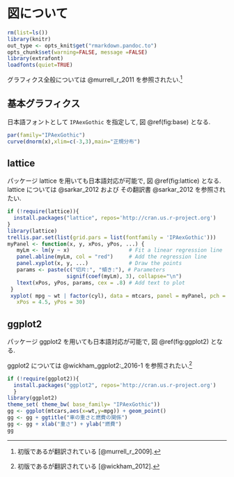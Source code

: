 # 図について

```r
rm(list=ls())
library(knitr)
out_type <- opts_knit$get("rmarkdown.pandoc.to")
opts_chunk$set(warning=FALSE, message =FALSE)
library(extrafont)
loadfonts(quiet=TRUE)
```
グラフィクス全般については @murrell_r_2011 を参照されたい.[^1] 

[^1]: 初版であるが翻訳されている [@murrell_r_2009].

## 基本グラフィクス
日本語フォントとして `IPAexGothic` を指定して, 図 \@ref(fig:base) となる.

```r
par(family="IPAexGothic")
curve(dnorm(x),xlim=c(-3,3),main="正規分布")
```

## lattice
パッケージ lattice\index{lattice} を用いても日本語対応が可能で, 図 \@ref(fig:lattice) となる. lattice については @sarkar_2012 および その翻訳書 @sarkar_2012 を参照されたい.

```r
if (!require(lattice)){
  install.packages("lattice", repos='http://cran.us.r-project.org')
}
library(lattice)
trellis.par.set(list(grid.pars = list(fontfamily = 'IPAexGothic')))
myPanel <- function(x, y, xPos, yPos, ...) {
   myLm <- lm(y ~ x)                   # Fit a linear regression line
   panel.abline(myLm, col = "red")     # Add the regression line
   panel.xyplot(x, y, ...)             # Draw the points
   params <- paste(c("切片:", "傾き:"), # Parameters
                   signif(coef(myLm), 3), collapse="\n")
   ltext(xPos, yPos, params, cex = .8) # Add text to plot
 }
 xyplot( mpg ~ wt | factor(cyl), data = mtcars, panel = myPanel, pch = 16,
   xPos = 4.5, yPos = 30)
```

## ggplot2 
パッケージ ggplot2\index{ggplot2} を用いても日本語対応が可能で, 図 \@ref(fig:ggplot2) となる.

ggplot2 については @wickham_ggplot2:_2016-1 を参照されたい.[^2] 

[^2]: 初版であるが翻訳されている [@wickham_2012].

```r
if (!require(ggplot2)){
  install.packages("ggplot2", repos='http://cran.us.r-project.org')
  }
library(ggplot2)
theme_set( theme_bw( base_family= "IPAexGothic"))
gg <- ggplot(mtcars,aes(x=wt,y=mpg)) + geom_point()
gg <- gg + ggtitle("車の重さと燃費の関係")
gg <- gg + xlab("重さ") + ylab("燃費")
gg
```

